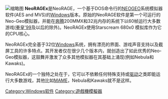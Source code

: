 {{unreferenced|time=2010-08-27T08:41:32+00:00}}
[[File:NeoRAGEx_v.2.PNG|缩略图]]
'''NeoRAGEx'''是NeoRAGE，一个基于DOS命令行的[[NEOGEO|NEOGEO]]系统模拟器软件(AES and MVS)的[[Windows|Windows]]版本。原始的NeoRAGE软件是第一个可运行的Neo-Geo模拟器，并能在[[奔腾|奔腾]]200MMX和32兆内存的系统下以60帧运行大多数游戏([[拳皇'99|拳皇'99]]及以后的除外)。NeoRAGEx使用Starscream 680x0 模拟库作为它的CPU核心。

NeoRAGEx完全基于32位[[Windows|Windows]]系统，拥有漂亮的界面、游戏声音支持以及截屏工具的许多特点。其开发者仅在很少几个版本内，就创造出了如此优秀的Neo-Geo模拟器，这鼓舞并激发了众多其他模拟器在其基础上涌现(例如Nebula和Kawaks)。

NeoRAGEx的一个独特之处在于，它可以不依赖任何特殊支持或[[驱动|驱动]]之类即能运行大多数游戏，其他比如[[MAME|MAME]]，Nebula和Kawaks就不是这样。

[[Category:Windows软件|Category:Windows软件]]
[[Category:遊戲機模擬器|Category:遊戲機模擬器]]